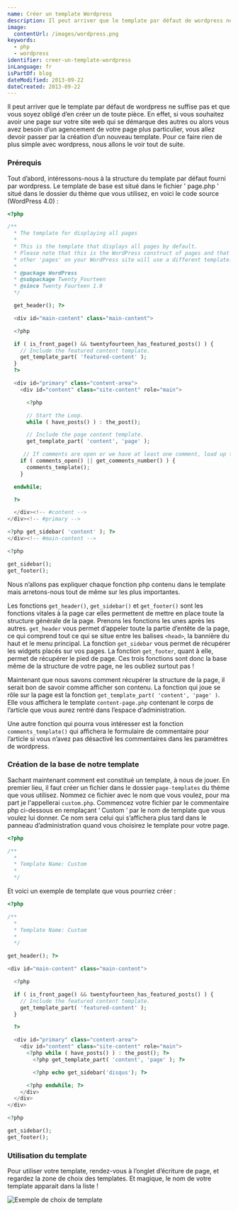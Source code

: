 ```yaml
---
name: Créer un template Wordpress
description: Il peut arriver que le template par défaut de wordpress ne suffise pas et que vous soyez obligé d’en créer un de toute pièce. En effet, si vous souhaitez avoir une page sur votre site web qui se démarque des autres ou alors vous avez besoin d’un agencement de votre page plus particulier, vous allez devoir passer par la création d’un nouveau template. Pour ce faire rien de plus simple avec wordpress, nous allons le voir tout de suite.
image:
  contentUrl: /images/wordpress.png
keywords:
  - php
  - wordpress
identifier: creer-un-template-wordpress
inLanguage: fr
isPartOf: blog
dateModified: 2013-09-22
dateCreated: 2013-09-22
---
```


Il peut arriver que le template par défaut de wordpress ne suffise pas et que vous soyez obligé d’en créer un de toute pièce. En effet, si vous souhaitez avoir une page sur votre site web qui se démarque des autres ou alors vous avez besoin d’un agencement de votre page plus particulier, vous allez devoir passer par la création d’un nouveau template. Pour ce faire rien de plus simple avec wordpress, nous allons le voir tout de suite.

### Prérequis

Tout d’abord, intéressons-nous à la structure du template par défaut fourni par wordpress. Le template de base est situé dans le fichier ' page.php ' situé dans le dossier du thème que vous utilisez, en voici le code source (WordPress 4.0) :

```php
<?php

/**
  * The template for displaying all pages
  *
  * This is the template that displays all pages by default.
  * Please note that this is the WordPress construct of pages and that
  * other 'pages' on your WordPress site will use a different template.
  *
  * @package WordPress
  * @subpackage Twenty_Fourteen
  * @since Twenty Fourteen 1.0
  */

  get_header(); ?>

  <div id="main-content" class="main-content">

  <?php

  if ( is_front_page() && twentyfourteen_has_featured_posts() ) {
    // Include the featured content template.
    get_template_part( 'featured-content' );
  }
  ?>

  <div id="primary" class="content-area">
    <div id="content" class="site-content" role="main">

      <?php

      // Start the Loop.
      while ( have_posts() ) : the_post();

      // Include the page content template.
      get_template_part( 'content', 'page' );

     // If comments are open or we have at least one comment, load up the comment template.
    if ( comments_open() || get_comments_number() ) {
      comments_template();
    }

  endwhile;

  ?>

  </div><!-- #content -->
</div><!-- #primary -->

<?php get_sidebar( 'content' ); ?>
</div><!-- #main-content -->

<?php

get_sidebar();
get_footer();
```

Nous n’allons pas expliquer chaque fonction php contenu dans le template mais arretons-nous tout de même sur les plus importantes.

Les fonctions `get_header()`, `get_sidebar()` et `get_footer()` sont les fonctions vitales à la page car elles permettent de mettre en place toute la structure générale de la page. Prenons les fonctions les unes après les autres. `get_header` vous permet d’appeler toute la partie d’entête de la page, ce qui comprend tout ce qui se situe entre les balises `<head>`, la bannière du haut et le menu principal. La fonction `get_sidebar` vous permet de récupérer les widgets placés sur vos pages. La fonction `get_footer`, quant à elle, permet de récupérer le pied de page. Ces trois fonctions sont donc la base même de la structure de votre page, ne les oubliez surtout pas !

Maintenant que nous savons comment récupérer la structure de la page, il serait bon de savoir comme afficher son contenu. La fonction qui joue se rôle sur la page est la fonction `get_template_part( 'content', 'page' )`. Elle vous affichera le template `content-page.php` contenant le corps de l’article que vous aurez rentré dans l’espace d’administration.

Une autre fonction qui pourra vous intéresser est la fonction `comments_template()` qui affichera le formulaire de commentaire pour l’article si vous n’avez pas désactivé les commentaires dans les paramètres de wordpress.

### Création de la base de notre template

Sachant maintenant comment est constitué un template, à nous de jouer. En premier lieu, il faut créer un fichier dans le dossier `page-templates` du thème que vous utilisez. Nommez ce fichier avec le nom que vous voulez, pour ma part je l'appellerai `custom.php`. Commencez votre fichier par le commentaire php ci-dessous en remplaçant ‘ Custom ‘ par le nom de template que vous voulez lui donner. Ce nom sera celui qui s’affichera plus tard dans le panneau d’administration quand vous choisirez le template pour votre page.

```php
<?php

/**
  *
  * Template Name: Custom
  *
  */
```

Et voici un exemple de template que vous pourriez créer :

```php
<?php

/**
  *
  * Template Name: Custom
  *
  */

get_header(); ?>

<div id="main-content" class="main-content">

  <?php

  if ( is_front_page() && twentyfourteen_has_featured_posts() ) {
    // Include the featured content template.
    get_template_part( 'featured-content' );
  }

  ?>

  <div id="primary" class="content-area">
    <div id="content" class="site-content" role="main">
      <?php while ( have_posts() ) : the_post(); ?>
        <?php get_template_part( 'content', 'page' ); ?>

        <?php echo get_sidebar('disqus'); ?>

      <?php endwhile; ?>
    </div>
  </div>
</div>

<?php

get_sidebar();
get_footer();
```

### Utilisation du template

Pour utiliser votre template, rendez-vous à l’onglet d’écriture de page, et regardez la zone de choix des templates. Et magique, le nom de votre template apparait dans la liste !

![Exemple de choix de template](/images/creer-template-wordpress.jpg)
